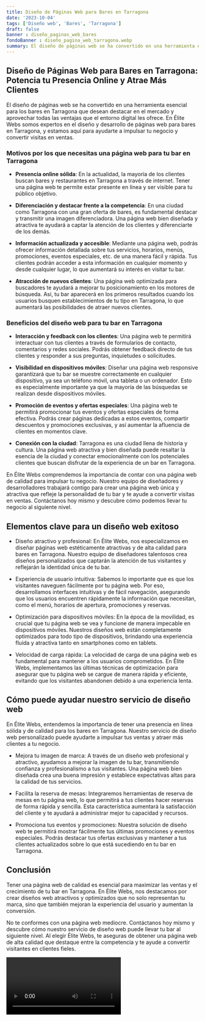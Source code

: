 ```yaml
---
title: Diseño de Páginas Web para Bares en Tarragona
date: '2023-10-04'
tags: ['Diseño web', 'Bares', 'Tarragona']
draft: false
banner : diseño_paginas_web_bares
fondoBanner : diseño_pagina_web_tarragona.webp
summary: El diseño de páginas web se ha convertido en una herramienta esencial para los bares en Tarragona que desean destacar en el mercado y aprovechar todas las ventajas que el entorno digital les ofrece. En Élite Webs somos expertos en el diseño y desarrollo de páginas web para bares en Tarragona, y estamos aquí para ayudarte a impulsar tu negocio y convertir visitas en ventas.
---
```


## Diseño de Páginas Web para Bares en Tarragona: Potencia tu Presencia Online y Atrae Más Clientes

El diseño de páginas web se ha convertido en una herramienta esencial para los bares en Tarragona que desean destacar en el mercado y aprovechar todas las ventajas que el entorno digital les ofrece. En Élite Webs somos expertos en el diseño y desarrollo de páginas web para bares en Tarragona, y estamos aquí para ayudarte a impulsar tu negocio y convertir visitas en ventas.

### Motivos por los que necesitas una página web para tu bar en Tarragona

- **Presencia online sólida**: En la actualidad, la mayoría de los clientes buscan bares y restaurantes en Tarragona a través de internet. Tener una página web te permite estar presente en línea y ser visible para tu público objetivo.

- **Diferenciación y destacar frente a la competencia**: En una ciudad como Tarragona con una gran oferta de bares, es fundamental destacar y transmitir una imagen diferenciadora. Una página web bien diseñada y atractiva te ayudará a captar la atención de los clientes y diferenciarte de los demás.

- **Información actualizada y accesible**: Mediante una página web, podrás ofrecer información detallada sobre tus servicios, horarios, menús, promociones, eventos especiales, etc. de una manera fácil y rápida. Tus clientes podrán acceder a esta información en cualquier momento y desde cualquier lugar, lo que aumentará su interés en visitar tu bar.

- **Atracción de nuevos clientes**: Una página web optimizada para buscadores te ayudará a mejorar tu posicionamiento en los motores de búsqueda. Así, tu bar aparecerá en los primeros resultados cuando los usuarios busquen establecimientos de tu tipo en Tarragona, lo que aumentará las posibilidades de atraer nuevos clientes.

### Beneficios del diseño web para tu bar en Tarragona

- **Interacción y feedback con los clientes**: Una página web te permitirá interactuar con tus clientes a través de formularios de contacto, comentarios y redes sociales. Podrás obtener feedback directo de tus clientes y responder a sus preguntas, inquietudes o solicitudes.

- **Visibilidad en dispositivos móviles**: Diseñar una página web responsive garantizará que tu bar se muestre correctamente en cualquier dispositivo, ya sea un teléfono móvil, una tableta o un ordenador. Esto es especialmente importante ya que la mayoría de las búsquedas se realizan desde dispositivos móviles.

- **Promoción de eventos y ofertas especiales**: Una página web te permitirá promocionar tus eventos y ofertas especiales de forma efectiva. Podrás crear páginas dedicadas a estos eventos, compartir descuentos y promociones exclusivas, y así aumentar la afluencia de clientes en momentos clave.

- **Conexión con la ciudad**: Tarragona es una ciudad llena de historia y cultura. Una página web atractiva y bien diseñada puede resaltar la esencia de la ciudad y conectar emocionalmente con los potenciales clientes que buscan disfrutar de la experiencia de un bar en Tarragona.

En Élite Webs comprendemos la importancia de contar con una página web de calidad para impulsar tu negocio. Nuestro equipo de diseñadores y desarrolladores trabajará contigo para crear una página web única y atractiva que refleje la personalidad de tu bar y te ayude a convertir visitas en ventas. Contáctanos hoy mismo y descubre cómo podemos llevar tu negocio al siguiente nivel.

<GifSeo />

<Cta />

## Elementos clave para un diseño web exitoso

- Diseño atractivo y profesional: En Élite Webs, nos especializamos en diseñar páginas web estéticamente atractivas y de alta calidad para bares en Tarragona. Nuestro equipo de diseñadores talentosos crea diseños personalizados que captarán la atención de tus visitantes y reflejarán la identidad única de tu bar.

- Experiencia de usuario intuitiva: Sabemos lo importante que es que los visitantes naveguen fácilmente por tu página web. Por eso, desarrollamos interfaces intuitivas y de fácil navegación, asegurando que los usuarios encuentren rápidamente la información que necesitan, como el menú, horarios de apertura, promociones y reservas.

- Optimización para dispositivos móviles: En la época de la movilidad, es crucial que tu página web se vea y funcione de manera impecable en dispositivos móviles. Nuestros diseños web están completamente optimizados para todo tipo de dispositivos, brindando una experiencia fluida y atractiva tanto en smartphones como en tablets.

- Velocidad de carga rápida: La velocidad de carga de una página web es fundamental para mantener a los usuarios comprometidos. En Élite Webs, implementamos las últimas técnicas de optimización para asegurar que tu página web se cargue de manera rápida y eficiente, evitando que los visitantes abandonen debido a una experiencia lenta.

## Cómo puede ayudar nuestro servicio de diseño web

En Élite Webs, entendemos la importancia de tener una presencia en línea sólida y de calidad para los bares en Tarragona. Nuestro servicio de diseño web personalizado puede ayudarte a impulsar tus ventas y atraer más clientes a tu negocio.

- Mejora tu imagen de marca: A través de un diseño web profesional y atractivo, ayudamos a mejorar la imagen de tu bar, transmitiendo confianza y profesionalismo a tus visitantes. Una página web bien diseñada crea una buena impresión y establece expectativas altas para la calidad de tus servicios.

- Facilita la reserva de mesas: Integraremos herramientas de reserva de mesas en tu página web, lo que permitirá a tus clientes hacer reservas de forma rápida y sencilla. Esta característica aumentará la satisfacción del cliente y te ayudará a administrar mejor tu capacidad y recursos.

- Promociona tus eventos y promociones: Nuestra solución de diseño web te permitirá mostrar fácilmente tus últimas promociones y eventos especiales. Podrás destacar tus ofertas exclusivas y mantener a tus clientes actualizados sobre lo que está sucediendo en tu bar en Tarragona.

## Conclusión

Tener una página web de calidad es esencial para maximizar las ventas y el crecimiento de tu bar en Tarragona. En Élite Webs, nos destacamos por crear diseños web atractivos y optimizados que no solo representan tu marca, sino que también mejoran la experiencia del usuario y aumentan la conversión.

No te conformes con una página web mediocre. Contáctanos hoy mismo y descubre cómo nuestro servicio de diseño web puede llevar tu bar al siguiente nivel. Al elegir Élite Webs, te aseguras de obtener una página web de alta calidad que destaque entre la competencia y te ayude a convertir visitantes en clientes fieles.

<Video />

<CtaBot job='Bares' city='Tarragona'/>

<Gmaps query='Tarragona+españa+maps' />